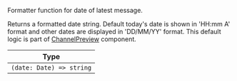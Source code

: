 Formatter function for date of latest message.

Returns a formatted date string. Default today's date is shown in 'HH:mm A' format and other dates are displayed in 'DD/MM/YY' format. This default logic is part of [ChannelPreview](https://github.com/GetStream/stream-chat-react-native/blob/master/package/src/components/ChannelPreview/ChannelPreview.tsx) <!-- TODO: Add a link here --> component.

| Type |
| - |
| `(date: Date) => string` |